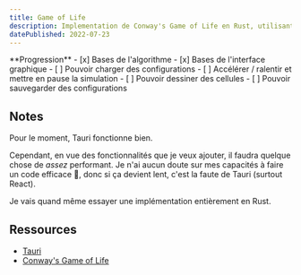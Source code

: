 ```yaml
---
title: Game of Life 
description: Implementation de Conway's Game of Life en Rust, utilisant Tauri pour l'interface graphique.
datePublished: 2022-07-23
---
```


<UrlPreview url="https://github.com/Vahor/game-of-life"/>

<Wip>
    **Progression**
    - [x] Bases de l'algorithme 
    - [x] Bases de l'interface graphique
    - [ ] Pouvoir charger des configurations 
    - [ ] Accélérer / ralentir et mettre en pause la simulation
    - [ ] Pouvoir dessiner des cellules
    - [ ] Pouvoir sauvegarder des configurations
</Wip>

## Notes

Pour le moment, Tauri fonctionne bien.

Cependant, en vue des fonctionnalités que je veux ajouter, il faudra quelque chose de *assez* performant.
Je n'ai aucun doute sur mes capacités à faire un code efficace 🤣, donc si ça devient lent, c'est la faute de Tauri (surtout React).

Je vais quand même essayer une implémentation entièrement en Rust.


## Ressources

- [Tauri](https://tauri.app/)
- [Conway's Game of Life](https://en.wikipedia.org/wiki/Conway%27s_Game_of_Life)
